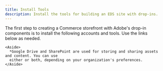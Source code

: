 ```yaml
---
title: Install Tools
description: Install the tools for building an EDS site with drop-ins.
---
```



The first step to creating a Commerce storefront with Adobe's drop-in components is to install the following accounts and tools.
Use the links below as needed.

<Tabs>
  <TabItem label="HTML host">
    <CardGrid>
      <LinkCard
        noborder
        icon="github"
        title="GitHub"
        description="Sign into or sign up for your GitHub account."
        href="https://github.com/signup?user_email=&source=form-home-signup"
        rightIcon="external"
        target="_blank"
        rel="noopener noreferrer"
        aria-label="Link (opens in a new tab)"
      />
      <LinkCard
        noborder
        icon="node"
        title="Node.js"
        description="Verify your installation of Node.js (using NVM recommended)."
        href="https://nodejs.org/en/learn/getting-started/how-to-install-nodejs"
        rightIcon="external"
        target="_blank"
        rel="noopener noreferrer"
        aria-label="Link (opens in a new tab)"
      />
    </CardGrid>
  </TabItem>
  <TabItem label="EDS boilerplate">
    <CardGrid>
      <LinkCard
        noborder
        icon="github"
        title="GitHub"
        description="Sign into or sign up for your GitHub account."
        href="https://github.com/signup?user_email=&source=form-home-signup"
        rightIcon="external"
        target="_blank"
        rel="noopener noreferrer"
        aria-label="Link (opens in a new tab)"
      />
      <LinkCard
        noborder
        icon="node"
        title="Node.js"
        description="Verify your installation of Node.js (using NVM recommended)."
        href="https://nodejs.org/en/learn/getting-started/how-to-install-nodejs"
        rightIcon="external"
        target="_blank"
        rel="noopener noreferrer"
        aria-label="Link (opens in a new tab)"
      />
      <LinkCard
        noborder
        icon="googledrive"
        title="Google Drive*"
        description="Create a Google Drive account."
        href="https://www.google.com/drive/"
        rightIcon="external"
        target="_blank"
        rel="noopener noreferrer"
        aria-label="Link (opens in a new tab)"
      />
      <LinkCard
        noborder
        icon="sharepoint"
        title="SharePoint*"
        description="Create a SharePoint account."
        href="https://www.microsoft.com/en-us/microsoft-365/sharepoint/collaboration/"
        rightIcon="external"
        target="_blank"
        rel="noopener noreferrer"
        aria-label="Link (opens in a new tab)"
      />
      <LinkCard
        noborder
        icon="sidekick"
        title="Sidekick"
        description="Install the Sidekick Chrome extension."
        href="https://chromewebstore.google.com/detail/aem-sidekick/ccfggkjabjahcjoljmgmklhpaccedipo"
        rightIcon="external"
        target="_blank"
        rel="noopener noreferrer"
        aria-label="Link (opens in a new tab)"
      />
      <LinkCard
        noborder
        icon="sidekick"
        title="AEM CLI"
        description="Install the AEM command line interface globally."
        href="https://github.com/adobe/helix-cli?tab=readme-ov-file#aem-command-line-interface-aem"
        rightIcon="external"
        target="_blank"
        rel="noopener noreferrer"
        aria-label="Link (opens in a new tab)"
      />
      <LinkCard
        noborder
        icon="commerce"
        title="Commerce boilerplate"
        description="Create an EDS storefront from aem-boilerplate-commerce."
        href="https://github.com/hlxsites/aem-boilerplate-commerce"
        rightIcon="external"
        target="_blank"
        rel="noopener noreferrer"
        aria-label="Link (opens in a new tab)"
      />
      <LinkCard
        noborder
        icon="codesync"
        title="AEM Code Sync app"
        description="Install the AEM Code Sync app to your EDS storefront repo."
        href="https://github.com/apps/aem-code-sync/installations/select_target"
        rightIcon="external"
        target="_blank"
        rel="noopener noreferrer"
        aria-label="Link (opens in a new tab)"
      />
    </CardGrid>

    <Aside>
      *Google Drive and SharePoint are used for storing and sharing assets and content. You can use
      either or both, depending on your organization's preferences.
    </Aside>

  </TabItem>
</Tabs>
